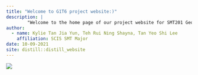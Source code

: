 ```yaml
---
title: "Welcome to G1T6 project website:)"
description: | 
        "Welcome to the home page of our project website for SMT201 Geographic Information Systems for Urban Planning." 
author:
  - name: Kylie Tan Jia Yun, Teh Rui Ning Shayna, Tan Yeo Shi Lee 
    affiliation: SCIS SMT Major
date: 10-09-2021
site: distill::distill_website
---
```



![](PICTURES/profile.png)